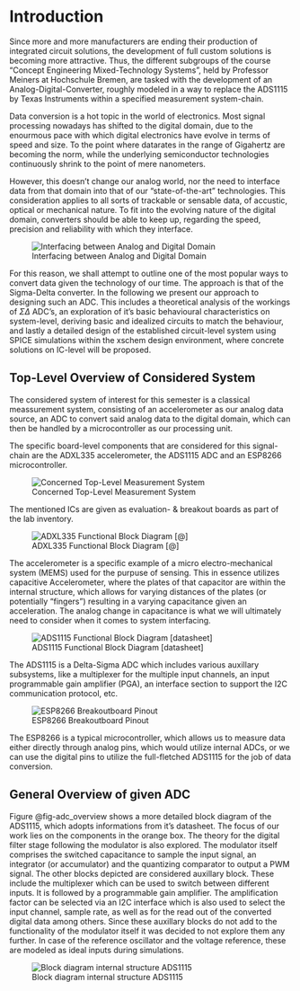 # Introduction
Since more and more manufacturers are ending their production of integrated circuit solutions, the development of full custom solutions is becoming more attractive. Thus, the different subgroups of the course "Concept Engineering Mixed-Technology Systems", held by Professor Meiners at Hochschule Bremen, are tasked with the development of an Analog-Digital-Converter, roughly modeled in a way to replace the ADS1115 by Texas Instruments within a specified measurement system-chain. 

Data conversion is a hot topic in the world of electronics. Most signal processing nowadays has shifted to the digital domain, due to the enourmous pace with which digital electronics have evolve in terms of speed and size. To the point where datarates in the range of Gigahertz are becoming the norm, while the underlying semiconductor technologies continuously shrink to the point of mere nanometers.

However, this doesn't change our analog world, nor the need to interface data from that domain into that of our "state-of-the-art" technologies. This consideration applies to all sorts of trackable or sensable data, of accustic, optical or mechanical nature.
To fit into the evolving nature of the digital domain, converters should be able to keep up, regarding the speed, precision and reliability with which they interface. 

![Interfacing between Analog and Digital Domain](figures/introduction/AD_DA_signal_chain.png){#fig-ad_da}

For this reason, we shall attempt to outline one of the most popular ways to convert data given the technology of our time. The approach is that of the Sigma-Delta converter. In the following we present our approach to designing such an ADC. This includes a theoretical analysis of the workings of $\Sigma \Delta$ ADC's, an exploration of it's basic behavioural characteristics on system-level, deriving basic and idealized circuits to match the behaviour, and lastly a detailed design of the established circuit-level system using SPICE simulations within the xschem design environment, where concrete solutions on IC-level will be proposed. 

## Top-Level Overview of Considered System

The considered system of interest for this semester is a classical meassurement system, consisting of an accelerometer as our analog data source, an ADC to convert said analog data to the digital domain, which can then be handled by a microcontroller as our processing unit.

The specific board-level components that are considered for this signal-chain are the ADXL335 accelerometer, the ADS1115 ADC and an ESP8266 microcontroller.

![Concerned Top-Level Measurement System](figures/introduction/toplvl_sys_overview.png){#fig-toplvl_view}

The mentioned ICs are given as evaluation- & breakout boards as part of the lab inventory.

![ADXL335 Functional Block Diagram [@]](figures/introduction/ADXL335.PNG){#fig-ADXL_block}

The accelerometer is a specific example of a micro electro-mechanical system (MEMS) used for the purpuse of sensing. This in essence utilizes capacitive Accelerometer, where the plates of that capacitor are within the internal structure, which allows for varying distances of the plates (or potentially "fingers") resulting in a varying capacitance given an acceleration. The analog change in capacitance is what we will ultimately need to consider when it comes to system interfacing.

![ADS1115 Functional Block Diagram [datasheet]](figures/introduction/ADS1115.PNG){#fig-ADS_block}

The ADS1115 is a Delta-Sigma ADC which includes various auxillary subsystems, like a multiplexer for the multiple input channels, an input programmable gain amplifier (PGA), an interface section to support the I2C communication protocol, etc.

![ESP8266 Breakoutboard Pinout](figures/introduction/ESP8266_breakout.PNG){#fig-ESP8266}

The ESP8266 is a typical microcontroller, which allows us to measure data either directly through analog pins, which would utilize internal ADCs, or we can use the digital pins to utilize the full-fletched ADS1115 for the job of data conversion.


## General Overview of given ADC

Figure @fig-adc_overview shows a more detailed block diagram of the ADS1115, which adopts informations from it's datasheet. The focus of our work lies on the components in the orange box. The theory for the digital filter stage following the modulator is also explored. The modulator itself comprises the switched capacitance to sample the input signal, an integrator (or accumulator) and the quantizing comparator to output a PWM signal. 
The other blocks depicted are considered auxillary block. These include the multiplexer which can be used to switch between different inputs. It is followed by a programmable gain amplifier. The amplification factor can be selected via an I2C interface which is also used to select the input channel, sample rate, as well as for the read out of the converted digital data among others. Since these auxillary blocks do not add to the functionality of the modulator itself it was decided to not explore them any further. In case of the reference oscillator and the voltage reference, these are modeled as ideal inputs during simulations.

![Block diagram internal structure ADS1115](figures/introduction/BlockDiagramm_ADS1115.svg){#fig-adc_overview}



